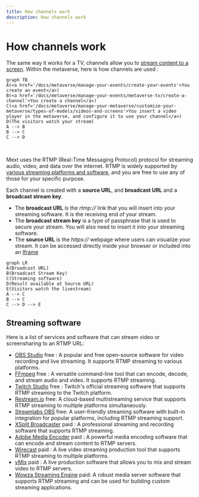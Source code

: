 ---
title: How channels work
description: How channels work
---

# How channels work

The same way it works for a TV, channels allow you to [stream content to a screen](/docs/metaverse/manage-your-metaverse/customize-your-metaverse/types-of-models/videos-and-screens). Within the metaverse, here is how channels are used :

```mermaid
graph TB
A(<a href='/docs/metaverse/manage-your-events/create-your-events'>You create an event</a>)
B(<a href='/docs/metaverse/manage-your-events/metaverse-tv/create-a-channel'>You create a channel</a>)
C(<a href='/docs/metaverse/manage-your-metaverse/customize-your-metaverse/types-of-models/videos-and-screens'>You insert a video player in the metaverse, and configure it to use your channel</a>)
D(The visitors watch your stream)
A --> B
B --> C
C --> D
```

<br />

Mext uses the RTMP (Real-Time Messaging Protocol) protocol for streaming audio, video, and data over the internet. RTMP is widely supported by [various streaming platforms and software](/docs/metaverse/manage-your-events/metaverse-tv/how-channels-work#streaming-software), and you are free to use any of those for your specific purpose.

Each channel is created with a **source URL**, and **broadcast URL** and a **broadcast stream key**.

- The **broadcast URL** is the <span class="text-xs">_rtmp://_</span> link that you will insert into your streaming software. It is the receiving end of your stream.
- The **broadcast stream key** is a type of passphrase that is used to secure your stream. You will also need to insert it into your streaming software.
- The **source URL** is the <span class="text-xs">_https://_</span> webpage where users can visualize your stream. It can be accessed directly inside your browser or included into an [Iframe](https://developer.mozilla.org/en-US/docs/Web/HTML/Element/iframe)

```mermaid
graph LR
A(Broadcast URL)
B(Broadcast Stream Key)
C(Streaming software)
D(Result available at Source URL)
E(Visitors watch the livestream)
A --> C
B --> C
C --> D --> E
```

## Streaming software

Here is a list of services and software that can stream video or screensharing to an RTMP URL:

- [OBS Studio](https://obsproject.com/kb/) <span class="price-tag free">free</span> : A
  popular and free open-source software for video recording and live streaming. It
  supports RTMP streaming to various platforms.
- [FFmpeg](http://trac.ffmpeg.org/wiki/StreamingGuide) <span class="price-tag free">free</span> : A versatile command-line tool that can encode, decode, and stream audio and video. It supports RTMP streaming.
- [Twitch Studio](https://www.twitch.tv/broadcast/studio) <span class="price-tag free">free</span> : Twitch's official streaming software that supports RTMP streaming to the Twitch platform.
- [Restream.io](https://restream.io/) <span class="price-tag free">free</span>: A cloud-based multistreaming service that supports RTMP streaming to multiple platforms simultaneously.
- [Streamlabs OBS](https://streamlabs.com/) <span class="price-tag free">free</span>: A user-friendly streaming software with built-in integration for popular platforms, including RTMP streaming support.
- [XSplit Broadcaster](https://www.xsplit.com/broadcaster) <span class="price-tag paid">paid</span> : A professional streaming and recording software that supports RTMP streaming.
- [Adobe Media Encoder](https://www.adobe.com/products/media-encoder.html) <span class="price-tag paid">paid</span> : A powerful media encoding software that can encode and stream content to RTMP servers.
- [Wirecast](https://www.telestream.net/wirecast/) <span class="price-tag paid">paid</span> : A live video streaming production tool that supports RTMP streaming to multiple platforms.
- [vMix](https://www.vmix.com/) <span class="price-tag paid">paid</span> : A live production software that allows you to mix and stream video to RTMP servers.
- [Wowza Streaming Engine](https://www.wowza.com/streaming-engine) <span class="price-tag paid">paid</span>: A robust media server software that supports RTMP streaming and can be used for building custom streaming applications.
